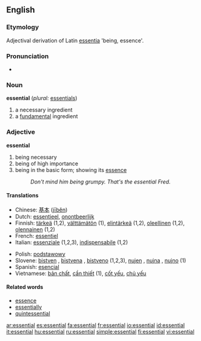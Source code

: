==English==

===Etymology===
Adjectival derivation of Latin [[essentia]] 'being, essence'.

===Pronunciation===
*{{audio|en-us-essential.ogg|Audio (US)}}


===Noun===
'''essential'''  (''plural:'' [[essentials]])
# a necessary ingredient
# a [[fundamental]] ingredient

===Adjective===
'''essential'''
# being necessary
# being of high importance
# being in the basic form; showing its [[essence]]
#:''Don't mind him being grumpy.  That's the essential Fred.''

====Translations====
{{top}} 
*Chinese: [[基本]] ([[jīběn]])
*Dutch: [[essentieel]], [[onontbeerlijk]]
*Finnish: [[tärkeä]] (1,2), [[välttämätön]] (1), [[elintärkeä]] (1,2), [[oleellinen]] (1,2), [[olennainen]] (1,2)
*French: [[essentiel]]
*Italian: [[essenziale]] (1,2,3), [[indispensabile]] (1,2)
{{mid}} 
*Polish: [[podstawowy]] {{m}}
*Slovene: [[bistven]] {{m}}, [[bistvena]] {{f}}, [[bistveno]] {{n}} (1,2,3), [[nujen]] {{m}}, [[nujna]] {{f}}, [[nujno]] {{n}} (1)
*Spanish: [[esencial]]
*Vietnamese: [[bản chất]], [[cần thiết]] (1), [[cốt yếu]], [[chủ yếu]]
{{bottom}}

====Related words====
*[[essence]]
*[[essentially]]
*[[quintessential]]

[[ar:essential]]
[[es:essential]]
[[fa:essential]]
[[fr:essential]]
[[io:essential]]
[[id:essential]]
[[it:essential]]
[[hu:essential]]
[[ru:essential]]
[[simple:essential]]
[[fi:essential]]
[[vi:essential]]